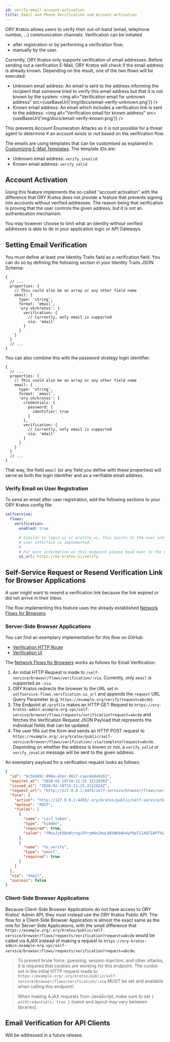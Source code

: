 ```yaml
---
id: verify-email-account-activation
title: Email and Phone Verification and Account Activation
---
```



ORY Kratos allows users to verify their out-of-band (email, telephone number,
...) communication channels. Verification can be initiated

- after registration or by performing a verification flow;
- manually by the user.

Currently, ORY Kratos only supports verification of email addresses. Before
sending out a verification E-Mail, ORY Kratos will check if the email address is
already known. Depending on the result, one of the two flows will be executed:

- Unknown email address: An email is sent to the address informing the recipient
  that someone tried to verify this email address but that it is not known by
  the system:
  <img
    alt="Verification email for unknown address"
    src={useBaseUrl('img/docs/email-verify-unknown.png')}
  />
- Known email address: An email which includes a verification link is sent to
  the address:
  <img
    alt="Verification email for known address"
    src={useBaseUrl('img/docs/email-verify-known.png')}
  />

This prevents Account Enumeration Attacks as it is not possible for a threat
agent to determine if an account exists or not based on the verification flow.

The emails are using templates that can be customised as explained in
[Customizing E-Mail Templates](../../concepts/email-sms.md#templates). The
template IDs are:

- Unknown email address: `verify_invalid`
- Known email address: `verify_valid`

## Account Activation

Using this feature implements the so-called "account activation" with the
difference that ORY Kratos does not provide a feature that prevents signing into
accounts without verified addresses. The reason being that verification is
proving that the user controls the given address, but it is not an
authentication mechanism.

You may however choose to limit what an identity without verified addresses is
able to do in your application logic or API Gateways.

## Setting Email Verification

You must define at least one Identity Traits field as a verification field. You
can do so by defining the following section in your Identity Traits JSON Schema:

```json5 title="path/to/identity.traits.schema.json"
{
  // ...
  properties: {
    // This could also be an array or any other field name
    email: {
      type: 'string',
      format: 'email',
      'ory.sh/kratos': {
        verification: {
          // Currently, only email is supported
          via: 'email'
        }
      }
    }
  }
  // ...
}
```

You can also combine this with the password strategy login identifier.

```json5 title="path/to/identity.traits.schema.json"
{
  // ...
  properties: {
    // This could also be an array or any other field name
    email: {
      type: 'string',
      format: 'email',
      'ory.sh/kratos': {
        credentials: {
          password: {
            identifier: true
          }
        },
        verification: {
          // Currently, only email is supported
          via: 'email'
        }
      }
    }
  }
  // ...
}
```

That way, the field `email` (or any field you define with these properties) will
serve as both the login identifier and as a verifiable email address.

### Verify Email on User Registration

To send an email after user registration, add the following sections to your ORY
Kratos config file:

```yaml title="path/to/kratos.config.yml"
selfservice:
  flows:
    verification:
      enabled: true

      # Similar to login_ui or profile_ui, this points to the user interface where the verificaiton
      # user interface is implemented.
      #
      # For more information on this endpoint please head over to the next section
      ui_url: https://my-kratos-ui/verify
```

## Self-Service Request or Resend Verification Link for Browser Applications

A user might want to resend a verification link because the link expired or did
not arrive in their inbox.

The flow implementing this feature uses the already established
[Network Flows for Browsers](index.md#network-flows-for-browsers).

### Server-Side Browser Applications

You can find an exemplary implementation for this flow on GitHub:

- [Verification HTTP Route](https://github.com/ory/kratos-selfservice-ui-node/blob/master/src/routes/verify.ts)
- [Verification UI](https://github.com/ory/kratos-selfservice-ui-node/blob/master/views/verify.hbs)

The [Network Flows for Browsers](index.md#network-flows-for-browsers) works as
follows for Email Verification:

1. An initial HTTP Request is made to
   `/self-service/browser/flows/verification/:via`. Currently, only `email` is
   supported as `:via`.
2. ORY Kratos redirects the browser to the URL set in `selfservice.flows.verification.ui_url` and
   appends the `request` URL Query Parameter (e.g.
   `https://example.org/verify?request=abcde`).
3. The Endpoint at `/profile` makes an HTTP GET Request to
   `https://ory-kratos-admin.example-org.vpc/self-service/browser/flows/requests/verification?request=abcde`
   and fetches the Verification Request JSON Payload that represents the
   individual fields that can be updated.
4. The user fills out the form and sends an HTTP POST request to
   `https://example.org/.ory/kratos/public/self-service/browser/flows/verification/:via/complete?request=abcde`.
   Depending on whether the address is known or not, a `verify_valid` or
   `verify_invalid` message will be sent to the given address.

An exemplary payload for a verification request looks as follows:

```json
{
  "id": "9c3e945c-096a-42ec-8617-caecda9e9263",
  "expires_at": "2020-02-18T16:11:25.3112038Z",
  "issued_at": "2020-02-18T15:11:25.3112824Z",
  "request_url": "http://127.0.0.1:4455/self-service/browser/flows/verification/email",
  "form": {
    "action": "http://127.0.0.1:4455/.ory/kratos/public/self-service/browser/flows/verification/email/complete?request=9c3e945c-096a-42ec-8617-caecda9e9263",
    "method": "POST",
    "fields": [
      {
        "name": "csrf_token",
        "type": "hidden",
        "required": true,
        "value": "fMusJj65BxNtrog/DYryN4sZmuLA85WkbAh4yP9pT1lAQTIAPTVGJTmmLL66Y0HEbIpKEU5gTr5qJoRXHsBoSw=="
      },
      {
        "name": "to_verify",
        "type": "email",
        "required": true
      }
    ]
  },
  "via": "email",
  "success": false
}
```

### Client-Side Browser Applications

Because Client-Side Browser Applications do not have access to ORY Kratos' Admin
API, they must instead use the ORY Kratos Public API. The flow for a Client-Side
Browser Application is almost the exact same as the one for Server-Side
Applications, with the small difference that
`https://example.org/.ory/kratos/public/self-service/browser/flows/requests/verification?request=abcde`
would be called via AJAX instead of making a request to
`https://ory-kratos-admin.example-org.vpc/self-service/browser/flows/requests/verification?request=abcde`.

> To prevent brute force, guessing, session injection, and other attacks, it is
> required that cookies are working for this endpoint. The cookie set in the
> initial HTTP request made to
> `https://example.org/.ory/kratos/public/self-service/browser/flows/verification/:via`
> MUST be set and available when calling this endpoint!
>
> When making AJAX requests from JavaScript, make sure to set
> `{ withCredentials: true }` (name and layout may vary between libraries).

## Email Verification for API Clients

Will be addressed in a future release.
